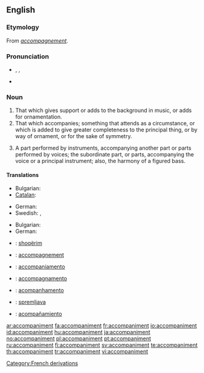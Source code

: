 ==English==

===Etymology===
From {{etyl|fr}} ''[[accompagnement]]''.

===Pronunciation===
* {{enPR|ə-kŭmʹpə-nē-mənt}}, {{IPA|/əˈkʌmpənimənt/}}, {{SAMPA|/@"kVmp@nim@nt/}}
* {{audio|En-us-accompaniment.ogg|Audio (US)}}

===Noun===
{{en-noun}}

# That which gives support or adds to the background in music, or adds for ornamentation.
# That which accompanies; something that attends as a circumstance, or which is added to give greater completeness to the principal thing, or by way of ornament, or for the sake of symmetry.
# {{music}} A part performed by instruments, accompanying another part or parts performed by voices; the subordinate part, or parts, accompanying the voice or a principal instrument; also, the harmony of a figured bass. 

====Translations====
{{trans-top|That which gives support or adds to the background in music}}
* Bulgarian: {{t|bg|съпровод}}
* [[Catalan]]: {{t-|ca|segona|f}}
{{trans-mid}}
* German: {{t-|de|Begleitung|f}}
* Swedish: {{t+|sv|ackompanjemang}},  {{t-|sv|komp|n}}
{{trans-bottom}}

{{trans-top|That which accompanies}}
* Bulgarian: {{t|bg|съпровод}}
* German: {{t-|de|Begleitung|f}}
{{trans-mid}}
{{trans-bottom}}

{{checktrans-top}}
* {{ttbc|Albanian}}: [[shoqërim]]
* {{ttbc|French}}: [[accompagnement]]
* {{ttbc|Interlingua}}: [[accompaniamento]]
{{trans-mid}}
* {{ttbc|Italian}}: [[accompagnamento]]
* {{ttbc|Portuguese}}: [[acompanhamento]]
* {{ttbc|Slovene}}: [[spremljava]] {{f}}
* {{ttbc|Spanish}}: [[acompañamiento]]
{{trans-bottom}}

[[Category:French derivations]]

[[ar:accompaniment]]
[[fa:accompaniment]]
[[fr:accompaniment]]
[[io:accompaniment]]
[[id:accompaniment]]
[[hu:accompaniment]]
[[ja:accompaniment]]
[[no:accompaniment]]
[[pl:accompaniment]]
[[pt:accompaniment]]
[[ru:accompaniment]]
[[fi:accompaniment]]
[[sv:accompaniment]]
[[te:accompaniment]]
[[th:accompaniment]]
[[tr:accompaniment]]
[[vi:accompaniment]]